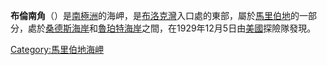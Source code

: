{{unreferenced|time=2016-04-08T04:10:34+00:00}}
'''布倫南角'''（{{lang-en|Brennan Point}}）是[[南極洲|南極洲]]的海岬，是[[布洛克灣|布洛克灣]]入口處的東部，屬於[[馬里伯地|馬里伯地]]的一部分，處於[[桑德斯海岸|桑德斯海岸]]和[[魯珀特海岸|魯珀特海岸]]之間，在1929年12月5日由[[美國|美國]]探險隊發現。

{{coord|76|05|S|146|31|W|source:GNIS|display=title}}

{{DEFAULTSORT:Brennan Point}}
[[Category:馬里伯地海岬|Category:馬里伯地海岬]]


{{MarieByrdLand-geo-stub}}